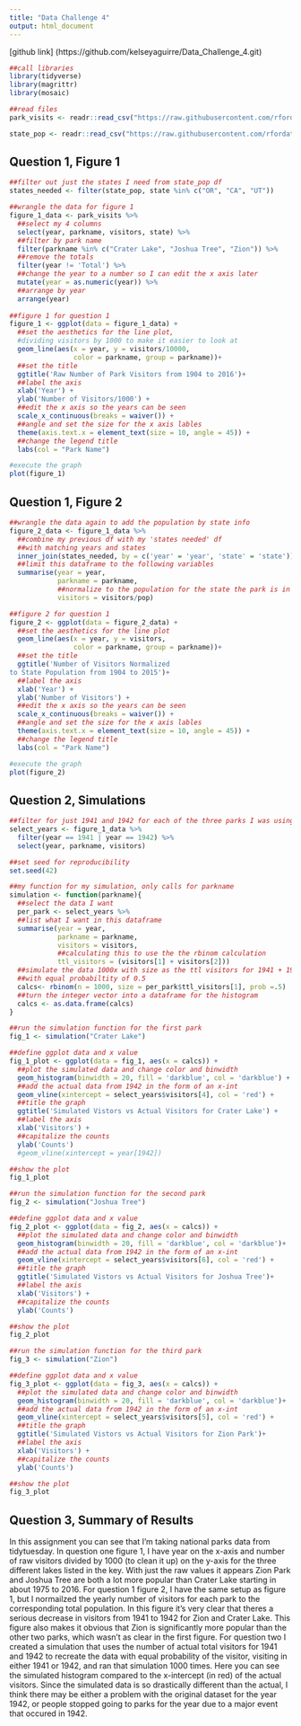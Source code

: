 ```yaml
---
title: "Data Challenge 4"
output: html_document
---
```


[github link] (https://github.com/kelseyaguirre/Data_Challenge_4.git)

```r
##call libraries
library(tidyverse)
library(magrittr)
library(mosaic)

##read files
park_visits <- readr::read_csv("https://raw.githubusercontent.com/rfordatascience/tidytuesday/master/data/2019/2019-09-17/national_parks.csv")

state_pop <- readr::read_csv("https://raw.githubusercontent.com/rfordatascience/tidytuesday/master/data/2019/2019-09-17/state_pop.csv")

```

## Question 1, Figure 1

```r
##filter out just the states I need from state_pop df
states_needed <- filter(state_pop, state %in% c("OR", "CA", "UT"))

##wrangle the data for figure 1
figure_1_data <- park_visits %>% 
  ##select my 4 columns
  select(year, parkname, visitors, state) %>% 
  ##filter by park name
  filter(parkname %in% c("Crater Lake", "Joshua Tree", "Zion")) %>% 
  ##remove the totals
  filter(year != 'Total') %>%
  ##change the year to a number so I can edit the x axis later
  mutate(year = as.numeric(year)) %>% 
  ##arrange by year
  arrange(year)
  
##figure 1 for question 1
figure_1 <- ggplot(data = figure_1_data) +
  ##set the aesthetics for the line plot, 
  #dividing visitors by 1000 to make it easier to look at
  geom_line(aes(x = year, y = visitors/10000, 
                color = parkname, group = parkname))+
  ##set the title
  ggtitle('Raw Number of Park Visitors from 1904 to 2016')+
  ##label the axis
  xlab('Year') +
  ylab('Number of Visitors/1000') +
  ##edit the x axis so the years can be seen
  scale_x_continuous(breaks = waiver()) +
  ##angle and set the size for the x axis lables
  theme(axis.text.x = element_text(size = 10, angle = 45)) +
  ##change the legend title
  labs(col = "Park Name")

#execute the graph
plot(figure_1)

```

## Question 1, Figure 2

```r
##wrangle the data again to add the population by state info
figure_2_data <- figure_1_data %>%
  ##combine my previous df with my 'states needed' df 
  ##with matching years and states
  inner_join(states_needed, by = c('year' = 'year', 'state' = 'state')) %>% 
  ##limit this dataframe to the following variables
  summarise(year = year,
            parkname = parkname,
            ##normalize to the population for the state the park is in
            visitors = visitors/pop)

##figure 2 for question 1  
figure_2 <- ggplot(data = figure_2_data) +
  ##set the aesthetics for the line plot
  geom_line(aes(x = year, y = visitors, 
                color = parkname, group = parkname))+
  ##set the title
  ggtitle('Number of Visitors Normalized 
to State Population from 1904 to 2015')+
  ##label the axis
  xlab('Year') +
  ylab('Number of Visitors') +
  ##edit the x axis so the years can be seen
  scale_x_continuous(breaks = waiver()) +
  ##angle and set the size for the x axis lables
  theme(axis.text.x = element_text(size = 10, angle = 45)) +
  ##change the legend title
  labs(col = "Park Name")

#execute the graph
plot(figure_2)
```

## Question 2, Simulations

```r
##filter for just 1941 and 1942 for each of the three parks I was using
select_years <- figure_1_data %>%
  filter(year == 1941 | year == 1942) %>%
  select(year, parkname, visitors)

##set seed for reproducibility
set.seed(42) 

##my function for my simulation, only calls for parkname
simulation <- function(parkname){
  ##select the data I want
  per_park <- select_years %>%
  ##list what I want in this dataframe
  summarise(year = year,
            parkname = parkname,
            visitors = visitors,
            ##calculating this to use the the rbinom calculation
            ttl_visitors = (visitors[1] + visitors[2]))
  ##simulate the data 1000x with size as the ttl visitors for 1941 + 1942 
  ##with equal probabiltity of 0.5
  calcs<- rbinom(n = 1000, size = per_park$ttl_visitors[1], prob =.5)
  ##turn the integer vector into a dataframe for the histogram
  calcs <- as.data.frame(calcs)
}

##run the simulation function for the first park
fig_1 <- simulation("Crater Lake")

##define ggplot data and x value
fig_1_plot <- ggplot(data = fig_1, aes(x = calcs)) +
  ##plot the simulated data and change color and binwidth
  geom_histogram(binwidth = 20, fill = 'darkblue', col = 'darkblue') +
  ##add the actual data from 1942 in the form of an x-int
  geom_vline(xintercept = select_years$visitors[4], col = 'red') +
  ##title the graph
  ggtitle('Simulated Vistors vs Actual Visitors for Crater Lake') +
  ##label the axis
  xlab('Visitors') +
  ##capitalize the counts
  ylab('Counts')
  #geom_vline(xintercept = year[1942])

##show the plot
fig_1_plot

##run the simulation function for the second park
fig_2 <- simulation("Joshua Tree")

##define ggplot data and x value
fig_2_plot <- ggplot(data = fig_2, aes(x = calcs)) +
  ##plot the simulated data and change color and binwidth
  geom_histogram(binwidth = 20, fill = 'darkblue', col = 'darkblue')+
  ##add the actual data from 1942 in the form of an x-int
  geom_vline(xintercept = select_years$visitors[6], col = 'red') +
  ##title the graph
  ggtitle('Simulated Vistors vs Actual Visitors for Joshua Tree')+
  ##label the axis
  xlab('Visitors') +
  ##capitalize the counts
  ylab('Counts')

##show the plot
fig_2_plot

##run the simulation function for the third park
fig_3 <- simulation("Zion")

##define ggplot data and x value
fig_3_plot <- ggplot(data = fig_3, aes(x = calcs)) +
  ##plot the simulated data and change color and binwidth
  geom_histogram(binwidth = 20, fill = 'darkblue', col = 'darkblue')+
  ##add the actual data from 1942 in the form of an x-int
  geom_vline(xintercept = select_years$visitors[5], col = 'red') +
  ##title the graph
  ggtitle('Simulated Vistors vs Actual Visitors for Zion Park')+
  ##label the axis
  xlab('Visitors') +
  ##capitalize the counts
  ylab('Counts')

##show the plot
fig_3_plot

```

## Question 3, Summary of Results

  In this assignment you can see that I'm taking national parks data from tidytuesday. In question one figure 1, I have year on the x-axis and number of raw visitors divided by 1000 (to clean it up) on the y-axis for the three different lakes listed in the key. With just the raw values it appears Zion Park and Joshua Tree are both a lot more popular than Crater Lake starting in about 1975 to 2016. For question 1 figure 2, I have the same setup as figure 1, but I normailzed the yearly number of visitors for each park to the corresponding total population. In this figure it's very clear that theres a serious decrease in visitors from 1941 to 1942 for Zion and Crater Lake. This figure also makes it obvious that Zion is significantly more popular than the other two parks, which wasn't as clear in the first figure. For question two I created a simulation that uses the number of actual total visitors for 1941 and 1942 to recreate the data with equal probability of the visitor, visiting in either 1941 or 1942, and ran that simulation 1000 times. Here you can see the simulated histogram compared to the x-intercept (in red) of the actual visitors. Since the simulated data is so drastically different than the actual, I think there may be either a problem with the original dataset for the year 1942, or people stopped going to parks for the year due to a major event that occured in 1942.
